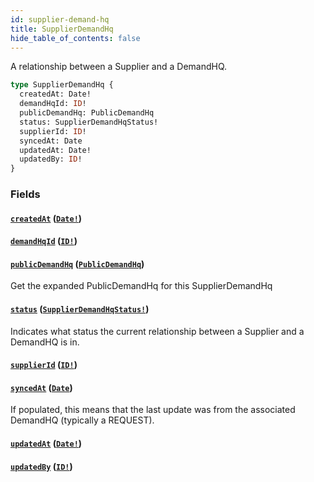 ```yaml
---
id: supplier-demand-hq
title: SupplierDemandHq
hide_table_of_contents: false
---
```



A relationship between a Supplier and a DemandHQ.

```graphql
type SupplierDemandHq {
  createdAt: Date!
  demandHqId: ID!
  publicDemandHq: PublicDemandHq
  status: SupplierDemandHqStatus!
  supplierId: ID!
  syncedAt: Date
  updatedAt: Date!
  updatedBy: ID!
}
```


### Fields

#### [`createdAt`](#) ([`Date!`](/developers/supplier-apis/supply-api/graphql/reference/scalars/date))




#### [`demandHqId`](#) ([`ID!`](/developers/supplier-apis/supply-api/graphql/reference/scalars/id))




#### [`publicDemandHq`](#) ([`PublicDemandHq`](/developers/supplier-apis/supply-api/graphql/reference/objects/public-demand-hq))

Get the expanded PublicDemandHq for this SupplierDemandHq


#### [`status`](#) ([`SupplierDemandHqStatus!`](/developers/supplier-apis/supply-api/graphql/reference/enums/supplier-demand-hq-status))

Indicates what status the current relationship between a Supplier and a DemandHQ is in.


#### [`supplierId`](#) ([`ID!`](/developers/supplier-apis/supply-api/graphql/reference/scalars/id))




#### [`syncedAt`](#) ([`Date`](/developers/supplier-apis/supply-api/graphql/reference/scalars/date))

If populated, this means that the last update was from the associated DemandHQ (typically a REQUEST).


#### [`updatedAt`](#) ([`Date!`](/developers/supplier-apis/supply-api/graphql/reference/scalars/date))




#### [`updatedBy`](#) ([`ID!`](/developers/supplier-apis/supply-api/graphql/reference/scalars/id))






